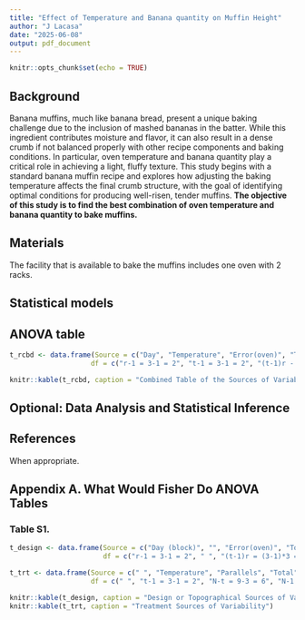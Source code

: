 ```yaml
---
title: "Effect of Temperature and Banana quantity on Muffin Height"
author: "J Lacasa"
date: "2025-06-08"
output: pdf_document
---
```


```r
knitr::opts_chunk$set(echo = TRUE)
```

## Background  

Banana muffins, much like banana bread, present a unique baking challenge due to the inclusion of mashed bananas in the batter. While this ingredient contributes moisture and flavor, it can also result in a dense crumb if not balanced properly with other recipe components and baking conditions. In particular, oven temperature and banana quantity play a critical role in achieving a light, fluffy texture. This study begins with a standard banana muffin recipe and explores how adjusting the baking temperature affects the final crumb structure, with the goal of identifying optimal conditions for producing well-risen, tender muffins.
**The objective of this study is to find the best combination of oven temperature and banana quantity to bake muffins.** 

## Materials  

The facility that is available to bake the muffins includes one oven with 2 racks. 

## Statistical models 

## ANOVA table 

```r
t_rcbd <- data.frame(Source = c("Day", "Temperature", "Error(oven)", "Total"),
                    df = c("r-1 = 3-1 = 2", "t-1 = 3-1 = 2", "(t-1)r - (t-1) = 2*3 - 2 = 4", "N-1 = 8"))

knitr::kable(t_rcbd, caption = "Combined Table of the Sources of Variability")
```

## Optional: Data Analysis and Statistical Inference 



## References  

When appropriate. 


## Appendix A. What Would Fisher Do ANOVA Tables 

### Table S1. 

```r
t_design <- data.frame(Source = c("Day (block)", "", "Error(oven)", "Total"),
                       df = c("r-1 = 3-1 = 2", " ", "(t-1)r = (3-1)*3 = 6", "N-1 = 8"))

t_trt <- data.frame(Source = c(" ", "Temperature", "Parallels", "Total"),
                    df = c(" ", "t-1 = 3-1 = 2", "N-t = 9-3 = 6", "N-1 = 8"))

knitr::kable(t_design, caption = "Design or Topographical Sources of Variability")
knitr::kable(t_trt, caption = "Treatment Sources of Variability")
```



